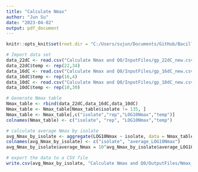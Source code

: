 ```yaml
---
title: "Calculate Nmax"
author: "Jun Su"
date: "2023-04-02"
output: pdf_document
---
```


```r
knitr::opts_knit$set(root.dir = "C:/Users/sujun/Documents/GitHub/Bacillus-cereus-exposure-assessment-model")
```

```r
# Import data set
data_22dC <- read.csv("Calculate Nmax and Q0/InputFiles/gp_22dC_new.csv")
data_22dC$temp <- rep(22,34)
data_16dC <- read.csv("Calculate Nmax and Q0/InputFiles/gp_16dC_new.csv")
data_16dC$temp <- rep(16,4)
data_10dC <- read.csv("Calculate Nmax and Q0/InputFiles/gp_10dC_new.csv")
data_10dC$temp <- rep(10,30)

# Generate Nmax table
Nmax_table <- rbind(data_22dC,data_16dC,data_10dC)
Nmax_table <- Nmax_table[Nmax_table$isolate != 135, ]
Nmax_table <- Nmax_table[,c("isolate","rep","LOG10Nmax","temp")]
colnames(Nmax_table) <- c("isolate", "rep", "LOG10Nmax","temp")

# calculate average Nmax by isolate
avg_Nmax_by_isolate <- aggregate(LOG10Nmax ~ isolate, data = Nmax_table, mean)
colnames(avg_Nmax_by_isolate) <- c("isolate", "average_LOG10Nmax")
avg_Nmax_by_isolate$average_Nmax = 10^avg_Nmax_by_isolate$average_LOG10Nmax

# export the data to a CSV file
write.csv(avg_Nmax_by_isolate, "Calculate Nmax and Q0/OutputFiles/Nmax_new.csv", row.names = FALSE)
```

